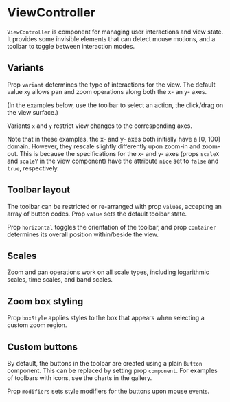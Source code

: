 
# ViewController

<Meta of={ViewControllerStories} />

`ViewController` is component for managing user interactions and view state. It provides some invisible elements that can detect mouse motions, and a toolbar to toggle between interaction modes.

<ArgTypes of={ViewControllerStories} />

## Variants

Prop `variant` determines the type of interactions for the view.
The default value `xy` allows pan and zoom operations along both the x- an y- axes.

(In the examples below, use the toolbar to select an action, the click/drag on the view surface.)

<Canvas of={ViewControllerStories.Default} />

Variants `x` and `y` restrict view changes to the corresponding axes.

<Canvas of={ViewControllerStories.X} />
<Canvas of={ViewControllerStories.Y} />

Note that in these examples, the x- and y- axes both initially have a \[0, 100] domain.
However, they rescale slightly differently upon zoom-in and zoom-out.
This is because the specifications for the x- and y- axes (props `scaleX` and `scaleY` in the view component)
have the attribute `nice` set to `false` and `true`, respectively.

## Toolbar layout

The toolbar can be restricted or re-arranged with prop `values`, accepting an array of button codes.
Prop `value` sets the default toolbar state.

Prop `horizontal` toggles the orientation of the toolbar, and prop `container` determines its
overall position within/beside the view.

<Canvas of={ViewControllerStories.CustomToolbar} />

## Scales

Zoom and pan operations work on all scale types, including logarithmic scales, time scales, and band scales.

<Canvas of={ViewControllerStories.BandScales} />
<Canvas of={ViewControllerStories.TimeAndLogScales} />

## Zoom box styling

Prop `boxStyle` applies styles to the box that appears when selecting a custom zoom region.

<Canvas of={ViewControllerStories.ZoomBox} />

## Custom buttons

By default, the buttons in the toolbar are created using a plain `Button` component.
This can be replaced by setting prop `component`.
For examples of toolbars with icons, see the charts in the gallery.

Prop `modifiers` sets style modifiers for the buttons upon mouse events.
